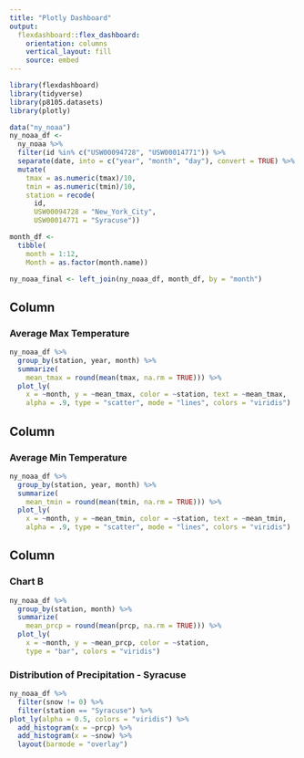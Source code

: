 ```yaml
---
title: "Plotly Dashboard"
output: 
  flexdashboard::flex_dashboard:
    orientation: columns
    vertical_layout: fill
    source: embed
---
```


```r
library(flexdashboard)
library(tidyverse)
library(p8105.datasets)
library(plotly)

```

```r
data("ny_noaa")
ny_noaa_df <- 
  ny_noaa %>% 
  filter(id %in% c("USW00094728", "USW00014771")) %>% 
  separate(date, into = c("year", "month", "day"), convert = TRUE) %>% 
  mutate(
    tmax = as.numeric(tmax)/10,
    tmin = as.numeric(tmin)/10,
    station = recode(
      id, 
      USW00094728 = "New_York_City", 
      USW00014771 = "Syracuse"))

month_df <-
  tibble(
    month = 1:12, 
    Month = as.factor(month.name))

ny_noaa_final <- left_join(ny_noaa_df, month_df, by = "month")

```

Column {data-width=350}
-----------------------------------------------------------------------

### Average Max Temperature

```r
ny_noaa_df %>% 
  group_by(station, year, month) %>% 
  summarize(
    mean_tmax = round(mean(tmax, na.rm = TRUE))) %>% 
  plot_ly(
    x = ~month, y = ~mean_tmax, color = ~station, text = ~mean_tmax,
    alpha = .9, type = "scatter", mode = "lines", colors = "viridis")
```

Column {data-width=350}
-----------------------------------------------------------------------

### Average Min Temperature

```r
ny_noaa_df %>% 
  group_by(station, year, month) %>% 
  summarize(
    mean_tmin = round(mean(tmin, na.rm = TRUE))) %>% 
  plot_ly(
    x = ~month, y = ~mean_tmin, color = ~station, text = ~mean_tmin,
    alpha = .9, type = "scatter", mode = "lines", colors = "viridis")
```


Column {data-width=350}
-----------------------------------------------------------------------

### Chart B

```r
ny_noaa_df %>% 
  group_by(station, month) %>% 
  summarize(
    mean_prcp = round(mean(prcp, na.rm = TRUE))) %>% 
  plot_ly(
    x = ~month, y = ~mean_prcp, color = ~station,
    type = "bar", colors = "viridis")
```

### Distribution of Precipitation - Syracuse

```r
ny_noaa_df %>% 
  filter(snow != 0) %>% 
  filter(station == "Syracuse") %>% 
plot_ly(alpha = 0.5, colors = "viridis") %>%
  add_histogram(x = ~prcp) %>%        
  add_histogram(x = ~snow) %>%    
  layout(barmode = "overlay")
```
